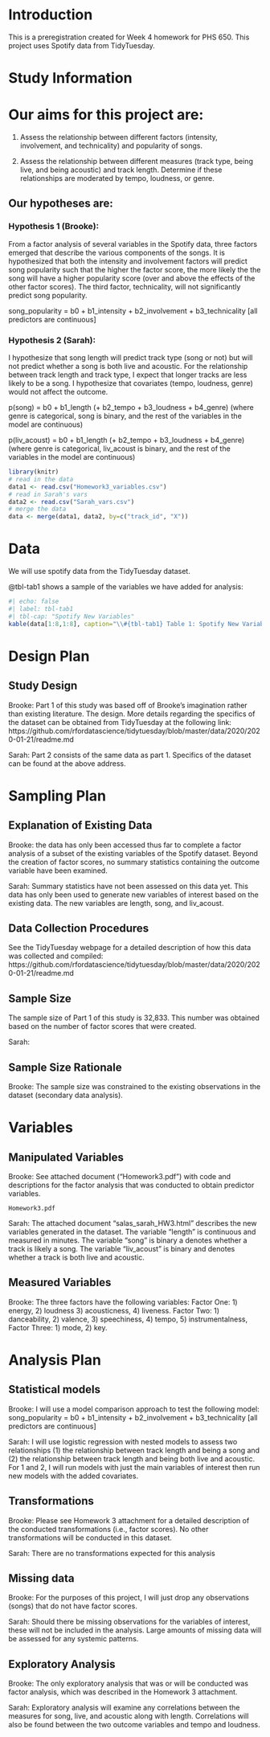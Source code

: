# Introduction

This is a preregistration created for Week 4 homework for PHS 650. This project uses Spotify data from TidyTuesday.

# Study Information

# Our aims for this project are: 

1. Assess the relationship between different factors (intensity, involvement, and technicality) and popularity of songs.

2. Assess the relationship between different measures (track type, being live, and being acoustic) and track length. Determine if these relationships are moderated by tempo, loudness, or genre. 


## Our hypotheses are:

### Hypothesis 1 (Brooke):

From a factor analysis of several variables in the Spotify data, three factors emerged that describe the various components of the songs. It is hypothesized that both the intensity and involvement factors will predict song popularity such that the higher the factor score, the more likely the the song will have a higher popularity score (over and above the effects of the other factor scores). The third factor, technicality, will not significantly predict song popularity.

song_popularity = b0 + b1_intensity + b2_involvement + b3_technicality \[all predictors are continuous\]

### Hypothesis 2 (Sarah):

I hypothesize that song length will predict track type (song or not) but will not predict whether a song is both live and acoustic. For the relationship between track length and track type, I expect that longer tracks are less likely to be a song. I hypothesize that covariates (tempo, loudness, genre) would not affect the outcome.

p(song) = b0 + b1_length (+ b2_tempo + b3_loudness + b4_genre) (where genre is categorical, song is binary, and the rest of the variables in the model are continuous)

p(liv_acoust) = b0 + b1_length (+ b2_tempo + b3_loudness + b4_genre) (where genre is categorical, liv_acoust is binary, and the rest of the variables in the model are continuous)

```r
library(knitr)
# read in the data
data1 <- read.csv("Homework3_variables.csv")
# read in Sarah's vars
data2 <- read.csv("Sarah_vars.csv")
# merge the data
data <- merge(data1, data2, by=c("track_id", "X"))
```

# Data
We will use spotify data from the TidyTuesday dataset.

@tbl-tab1 shows a sample of the variables we have added for analysis:
``` r
#| echo: false
#| label: tbl-tab1
#| tbl-cap: "Spotify New Variables"
kable(data[1:8,1:8], caption="\\#{tbl-tab1} Table 1: Spotify New Variables")
```
# Design Plan

## Study Design

Brooke: Part 1 of this study was based off of Brooke's imagination rather than existing literature. The design. More details regarding the specifics of the dataset can be obtained from TidyTuesday at the following link: https://github.com/rfordatascience/tidytuesday/blob/master/data/2020/2020-01-21/readme.md

Sarah: Part 2 consists of the same data as part 1. Specifics of the dataset can be found at the above address.

# Sampling Plan

## Explanation of Existing Data

Brooke: the data has only been accessed thus far to complete a factor analysis of a subset of the existing variables of the Spotify dataset. Beyond the creation of factor scores, no summary statistics containing the outcome variable have been examined.

Sarah: Summary statistics have not been assessed on this data yet. This data has only been used to generate new variables of interest based on the existing data. The new variables are length, song, and liv_acoust.

## Data Collection Procedures

See the TidyTuesday webpage for a detailed description of how this data was collected and compiled: https://github.com/rfordatascience/tidytuesday/blob/master/data/2020/2020-01-21/readme.md

## Sample Size

The sample size of Part 1 of this study is 32,833. This number was obtained based on the number of factor scores that were created.

Sarah:

## Sample Size Rationale

Brooke: The sample size was constrained to the existing observations in the dataset (secondary data analysis).


# Variables

## Manipulated Variables

Brooke: See attached document ("Homework3.pdf") with code and descriptions for the factor analysis that was conducted to obtain predictor variables.

```         
Homework3.pdf
```

Sarah: The attached document "salas_sarah_HW3.html" describes the new variables generated in the dataset. The variable "length" is continuous and measured in minutes. The variable "song" is binary a denotes whether a track is likely a song. The variable "liv_acoust" is binary and denotes whether a track is both live and acoustic.

## Measured Variables

Brooke: The three factors have the following variables: Factor One: 1) energy, 2) loudness 3) acousticness, 4) liveness. Factor Two: 1) danceability, 2) valence, 3) speechiness, 4) tempo, 5) instrumentalness, Factor Three: 1) mode, 2) key.

# Analysis Plan

## Statistical models

Brooke: I will use a model comparison approach to test the following model: song_popularity = b0 + b1_intensity + b2_involvement + b3_technicality \[all predictors are continuous\]

Sarah: I will use logistic regression with nested models to assess two relationships (1) the relationship between track length and being a song and (2) the relationship between track length and being both live and acoustic. For 1 and 2, I will run models with just the main variables of interest then run new models with the added covariates.

## Transformations

Brooke: Please see Homework 3 attachment for a detailed description of the conducted transformations (i.e., factor scores). No other transformations will be conducted in this dataset.

Sarah: There are no transformations expected for this analysis

## Missing data

Brooke: For the purposes of this project, I will just drop any observations (songs) that do not have factor scores.

Sarah: Should there be missing observations for the variables of interest, these will not be included in the analysis. Large amounts of missing data will be assessed for any systemic patterns.

## Exploratory Analysis

Brooke: The only exploratory analysis that was or will be conducted was factor analysis, which was described in the Homework 3 attachment.

Sarah: Exploratory analysis will examine any correlations between the measures for song, live, and acoustic along with length. Correlations will also be found between the two outcome variables and tempo and loudness.
